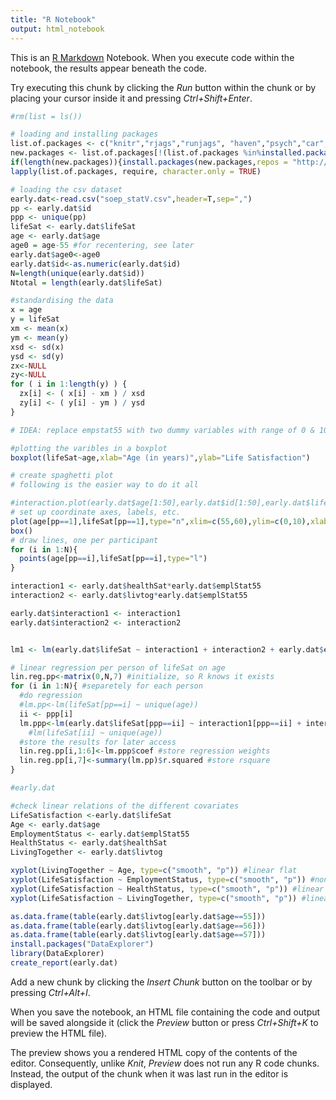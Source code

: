 ```yaml
---
title: "R Notebook"
output: html_notebook
---
```





This is an [R Markdown](http://rmarkdown.rstudio.com) Notebook. When you execute code within the notebook, the results appear beneath the code. 

Try executing this chunk by clicking the *Run* button within the chunk or by placing your cursor inside it and pressing *Ctrl+Shift+Enter*. 

```r
#rm(list = ls())

# loading and installing packages
list.of.packages <- c("knitr","rjags","runjags", "haven","psych","car","magicfor","lattice","Hmisc")
new.packages <- list.of.packages[!(list.of.packages %in%installed.packages()[,"Package"])]
if(length(new.packages)){install.packages(new.packages,repos = "http://cran.us.r-project.org")}
lapply(list.of.packages, require, character.only = TRUE)

```


``` r

# loading the csv dataset
early.dat<-read.csv("soep_statV.csv",header=T,sep=",")
pp <- early.dat$id
ppp <- unique(pp)
lifeSat <- early.dat$lifeSat
age <- early.dat$age
age0 = age-55 #for recentering, see later
early.dat$age0<-age0
early.dat$id<-as.numeric(early.dat$id)
N=length(unique(early.dat$id))     
Ntotal = length(early.dat$lifeSat) 

#standardising the data
x = age
y = lifeSat
xm <- mean(x)
ym <- mean(y)
xsd <- sd(x)
ysd <- sd(y)
zx<-NULL
zy<-NULL
for ( i in 1:length(y) ) {
  zx[i] <- ( x[i] - xm ) / xsd
  zy[i] <- ( y[i] - ym ) / ysd
}

# IDEA: replace empstat55 with two dummy variables with range of 0 & 10, then it will probably solve the issues with its current values (i.e. 1,2,3) MANUEL+SHYAM 20180515@18:30

```

```r
#plotting the varibles in a boxplot
boxplot(lifeSat~age,xlab="Age (in years)",ylab="Life Satisfaction")

# create spaghetti plot
# following is the easier way to do it all

#interaction.plot(early.dat$age[1:50],early.dat$id[1:50],early.dat$lifeSat[1:50])
# set up coordinate axes, labels, etc. 
plot(age[pp==1],lifeSat[pp==1],type="n",xlim=c(55,60),ylim=c(0,10),xlab="Age (in years)",ylab="Life Satisfaction")
box()
# draw lines, one per participant
for (i in 1:N){
  points(age[pp==i],lifeSat[pp==i],type="l")
}

```


```r

interaction1 <- early.dat$healthSat*early.dat$emplStat55
interaction2 <- early.dat$livtog*early.dat$emplStat55

early.dat$interaction1 <- interaction1
early.dat$interaction2 <- interaction2


lm1 <- lm(early.dat$lifeSat ~ interaction1 + interaction2 + early.dat$emplStat55 + early.dat$healthSat + early.dat$livtog)

```

```r

# linear regression per person of lifeSat on age
lin.reg.pp<-matrix(0,N,7) #initialize, so R knows it exists
for (i in 1:N){ #separetely for each person
  #do regression
  #lm.pp<-lm(lifeSat[pp==i] ~ unique(age))
  ii <- ppp[i]
  lm.ppp<-lm(early.dat$lifeSat[ppp==ii] ~ interaction1[ppp==ii] + interaction2[ppp==ii] + early.dat$emplStat55[ppp==ii] + early.dat$healthSat[ppp==ii] + early.dat$livtog[ppp==ii])
    #lm(lifeSat[ii] ~ unique(age))
  #store the results for later access
  lin.reg.pp[i,1:6]<-lm.ppp$coef #store regression weights
  lin.reg.pp[i,7]<-summary(lm.pp)$r.squared #store rsquare
}
```

```r

#early.dat

```


```r
#check linear relations of the different covariates
LifeSatisfaction <-early.dat$lifeSat
Age <- early.dat$age
EmploymentStatus <- early.dat$emplStat55
HealthStatus <- early.dat$healthSat
LivingTogether <- early.dat$livtog

xyplot(LivingTogether ~ Age, type=c("smooth", "p")) #linear flat
xyplot(LifeSatisfaction ~ EmploymentStatus, type=c("smooth", "p")) #non-linear ??
xyplot(LifeSatisfaction ~ HealthStatus, type=c("smooth", "p")) #linear postive
xyplot(LifeSatisfaction ~ LivingTogether, type=c("smooth", "p")) #linear negative

```


```r

as.data.frame(table(early.dat$livtog[early.dat$age==55]))
as.data.frame(table(early.dat$livtog[early.dat$age==56]))
as.data.frame(table(early.dat$livtog[early.dat$age==57]))
install.packages("DataExplorer")
library(DataExplorer)
create_report(early.dat)
```




Add a new chunk by clicking the *Insert Chunk* button on the toolbar or by pressing *Ctrl+Alt+I*.

When you save the notebook, an HTML file containing the code and output will be saved alongside it (click the *Preview* button or press *Ctrl+Shift+K* to preview the HTML file).

The preview shows you a rendered HTML copy of the contents of the editor. Consequently, unlike *Knit*, *Preview* does not run any R code chunks. Instead, the output of the chunk when it was last run in the editor is displayed.